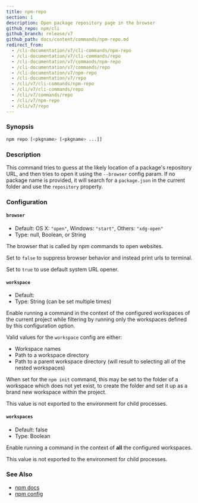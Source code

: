 ```yaml
---
title: npm-repo
section: 1
description: Open package repository page in the browser
github_repo: npm/cli
github_branch: release/v7
github_path: docs/content/commands/npm-repo.md
redirect_from:
  - /cli-documentation/v7/cli-commands/npm-repo
  - /cli-documentation/v7/cli-commands/repo
  - /cli-documentation/v7/commands/npm-repo
  - /cli-documentation/v7/commands/repo
  - /cli-documentation/v7/npm-repo
  - /cli-documentation/v7/repo
  - /cli/v7/cli-commands/npm-repo
  - /cli/v7/cli-commands/repo
  - /cli/v7/commands/repo
  - /cli/v7/npm-repo
  - /cli/v7/repo
---
```


### Synopsis

```bash
npm repo [<pkgname> [<pkgname> ...]]
```

### Description

This command tries to guess at the likely location of a package's repository URL, and then tries to open it using the `--browser` config param. If no package name is provided, it will search for a `package.json` in the current folder and use the `repository` property.

### Configuration

#### `browser`

- Default: OS X: `"open"`, Windows: `"start"`, Others: `"xdg-open"`
- Type: null, Boolean, or String

The browser that is called by npm commands to open websites.

Set to `false` to suppress browser behavior and instead print urls to terminal.

Set to `true` to use default system URL opener.

#### `workspace`

- Default:
- Type: String (can be set multiple times)

Enable running a command in the context of the configured workspaces of the current project while filtering by running only the workspaces defined by this configuration option.

Valid values for the `workspace` config are either:

- Workspace names
- Path to a workspace directory
- Path to a parent workspace directory (will result to selecting all of the nested workspaces)

When set for the `npm init` command, this may be set to the folder of a workspace which does not yet exist, to create the folder and set it up as a brand new workspace within the project.

This value is not exported to the environment for child processes.

#### `workspaces`

- Default: false
- Type: Boolean

Enable running a command in the context of **all** the configured workspaces.

This value is not exported to the environment for child processes.

### See Also

- [npm docs](/cli/v7/commands/npm-docs)
- [npm config](/cli/v7/commands/npm-config)
